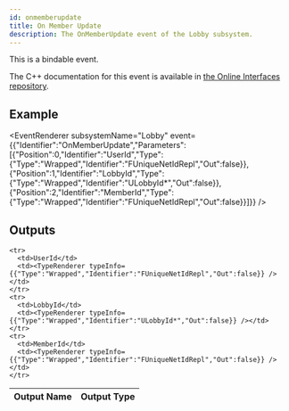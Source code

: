 ```yaml
---
id: onmemberupdate
title: On Member Update
description: The OnMemberUpdate event of the Lobby subsystem.
---
```



This is a bindable event.

The C++ documentation for this event is available in [the Online Interfaces repository](https://src.redpoint.games/redpointgames/online-interfaces).

## Example

<EventRenderer subsystemName="Lobby" event={{"Identifier":"OnMemberUpdate","Parameters":[{"Position":0,"Identifier":"UserId","Type":{"Type":"Wrapped","Identifier":"FUniqueNetIdRepl","Out":false}},{"Position":1,"Identifier":"LobbyId","Type":{"Type":"Wrapped","Identifier":"ULobbyId*","Out":false}},{"Position":2,"Identifier":"MemberId","Type":{"Type":"Wrapped","Identifier":"FUniqueNetIdRepl","Out":false}}]}} />

## Outputs


<table>
  <thead>
    <tr>
      <th>Output Name</th>
      <th>Output Type</th>
    </tr>
  </thead>
  <tbody>
    
    <tr>
      <td>UserId</td>
      <td><TypeRenderer typeInfo={{"Type":"Wrapped","Identifier":"FUniqueNetIdRepl","Out":false}} /></td>
    </tr>
    <tr>
      <td>LobbyId</td>
      <td><TypeRenderer typeInfo={{"Type":"Wrapped","Identifier":"ULobbyId*","Out":false}} /></td>
    </tr>
    <tr>
      <td>MemberId</td>
      <td><TypeRenderer typeInfo={{"Type":"Wrapped","Identifier":"FUniqueNetIdRepl","Out":false}} /></td>
    </tr>
  </tbody>
</table>


